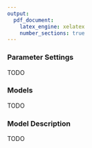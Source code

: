 ```yaml
---
output:
  pdf_document:
    latex_engine: xelatex
    number_sections: true
---
```


### Parameter Settings

TODO

### Models

TODO

### Model Description

TODO

<!--
After testing, the data analyst runs the modeling tool on the prepared data set to create one or more models.
-->

